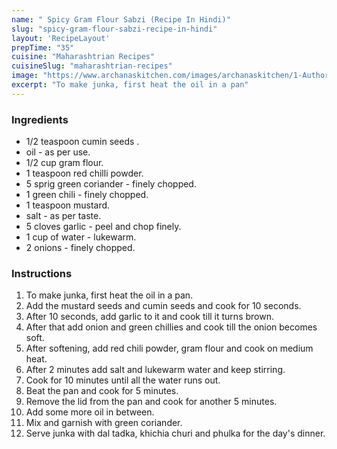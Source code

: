 ---
name: " Spicy Gram Flour Sabzi (Recipe In Hindi)"
slug: "spicy-gram-flour-sabzi-recipe-in-hindi"
layout: 'RecipeLayout'
prepTime: "35"
cuisine: "Maharashtrian Recipes"
cuisineSlug: "maharashtrian-recipes"
image: "https://www.archanaskitchen.com/images/archanaskitchen/1-Author/Nithya_Anantham/Zunka.jpg"
excerpt: "To make junka, first heat the oil in a pan"
---

### Ingredients

-  1/2 teaspoon cumin seeds .
-  oil - as per use.
- 1/2 cup gram flour.
-  1 teaspoon red chilli powder.
-  5 sprig green coriander - finely chopped.
-  1 green chili - finely chopped.
-  1 teaspoon mustard.
-  salt - as per taste.
-  5 cloves garlic - peel and chop finely.
-  1 cup of water - lukewarm.
-  2 onions - finely chopped.

### Instructions

1. To make junka, first heat the oil in a pan.
1. Add the mustard seeds and cumin seeds and cook for 10 seconds.
1. After 10 seconds, add garlic to it and cook till it turns brown.
1. After that add onion and green chillies and cook till the onion becomes soft.
1. After softening, add red chili powder, gram flour and cook on medium heat.
1. After 2 minutes add salt and lukewarm water and keep stirring.
1. Cook for 10 minutes until all the water runs out.
1. Beat the pan and cook for 5 minutes.
1. Remove the lid from the pan and cook for another 5 minutes.
1. Add some more oil in between.
1. Mix and garnish with green coriander.
1. Serve junka with dal tadka, khichia churi and phulka for the day's dinner.

